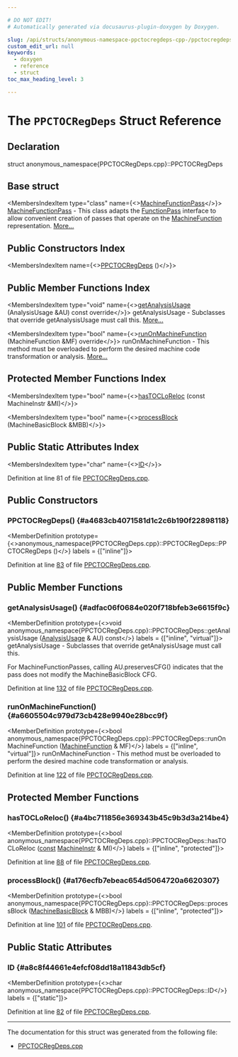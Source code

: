 ```yaml
---

# DO NOT EDIT!
# Automatically generated via docusaurus-plugin-doxygen by Doxygen.

slug: /api/structs/anonymous-namespace-ppctocregdeps-cpp-/ppctocregdeps
custom_edit_url: null
keywords:
  - doxygen
  - reference
  - struct
toc_max_heading_level: 3

---
```





# The `PPCTOCRegDeps` Struct Reference

<DoxygenPage pluginConfig={pluginConfig}>



## Declaration

<CodeBlock>struct anonymous_namespace{PPCTOCRegDeps.cpp}::PPCTOCRegDeps</CodeBlock>

## Base struct

<MembersIndex>

<MembersIndexItem
  type="class"
  name={<><a href="/docs/api/classes/llvm/machinefunctionpass">MachineFunctionPass</a></>}>
<a href="/docs/api/classes/llvm/machinefunctionpass">MachineFunctionPass</a> - This class adapts the <a href="/docs/api/classes/llvm/functionpass">FunctionPass</a> interface to allow convenient creation of passes that operate on the <a href="/docs/api/classes/llvm/machinefunction">MachineFunction</a> representation. <a href="/docs/api/classes/llvm/machinefunctionpass/#details">More...</a>
</MembersIndexItem>

</MembersIndex>

## Public Constructors Index

<MembersIndex>

<MembersIndexItem
  name={<><a href="#a4683cb4071581d1c2c6b190f22898118">PPCTOCRegDeps</a> ()</>}>
</MembersIndexItem>

</MembersIndex>

## Public Member Functions Index

<MembersIndex>

<MembersIndexItem
  type="void"
  name={<><a href="#adfac06f0684e020f718bfeb3e6615f9c">getAnalysisUsage</a> (AnalysisUsage &amp;AU) const override</>}>
getAnalysisUsage - Subclasses that override getAnalysisUsage must call this. <a href="#adfac06f0684e020f718bfeb3e6615f9c">More...</a>
</MembersIndexItem>

<MembersIndexItem
  type="bool"
  name={<><a href="#a6605504c979d73cb428e9940e28bcc9f">runOnMachineFunction</a> (MachineFunction &amp;MF) override</>}>
runOnMachineFunction - This method must be overloaded to perform the desired machine code transformation or analysis. <a href="#a6605504c979d73cb428e9940e28bcc9f">More...</a>
</MembersIndexItem>

</MembersIndex>

## Protected Member Functions Index

<MembersIndex>

<MembersIndexItem
  type="bool"
  name={<><a href="#a4bc711856e369343b45c9b3d3a214be4">hasTOCLoReloc</a> (const MachineInstr &amp;MI)</>}>
</MembersIndexItem>

<MembersIndexItem
  type="bool"
  name={<><a href="#a176ecfb7ebeac654d5064720a6620307">processBlock</a> (MachineBasicBlock &amp;MBB)</>}>
</MembersIndexItem>

</MembersIndex>

## Public Static Attributes Index

<MembersIndex>

<MembersIndexItem
  type="char"
  name={<><a href="#a8c8f44661e4efcf08dd18a11843db5cf">ID</a></>}>
</MembersIndexItem>

</MembersIndex>


Definition at line 81 of file <a href="/docs/api/files/lib/lib/target/lib/target/powerpc/ppctocregdeps-cpp">PPCTOCRegDeps.cpp</a>.

<SectionDefinition>

## Public Constructors

### PPCTOCRegDeps() {#a4683cb4071581d1c2c6b190f22898118}

<MemberDefinition
  prototype={<>anonymous&#95;namespace&#123;PPCTOCRegDeps.cpp&#125;::PPCTOCRegDeps::PPCTOCRegDeps ()</>}
  labels = {["inline"]}>

Definition at line <a href="/docs/api/files/lib/lib/target/lib/target/powerpc/ppctocregdeps-cpp/#l00083">83</a> of file <a href="/docs/api/files/lib/lib/target/lib/target/powerpc/ppctocregdeps-cpp">PPCTOCRegDeps.cpp</a>.
</MemberDefinition>

</SectionDefinition>

<SectionDefinition>

## Public Member Functions

### getAnalysisUsage() {#adfac06f0684e020f718bfeb3e6615f9c}

<MemberDefinition
  prototype={<>void anonymous&#95;namespace&#123;PPCTOCRegDeps.cpp&#125;::PPCTOCRegDeps::getAnalysisUsage (<a href="/docs/api/classes/llvm/analysisusage">AnalysisUsage</a> &amp; AU) const</>}
  labels = {["inline", "virtual"]}>
getAnalysisUsage - Subclasses that override getAnalysisUsage must call this.

For MachineFunctionPasses, calling AU.preservesCFG() indicates that the pass does not modify the MachineBasicBlock CFG.

Definition at line <a href="/docs/api/files/lib/lib/target/lib/target/powerpc/ppctocregdeps-cpp/#l00132">132</a> of file <a href="/docs/api/files/lib/lib/target/lib/target/powerpc/ppctocregdeps-cpp">PPCTOCRegDeps.cpp</a>.
</MemberDefinition>

### runOnMachineFunction() {#a6605504c979d73cb428e9940e28bcc9f}

<MemberDefinition
  prototype={<>bool anonymous&#95;namespace&#123;PPCTOCRegDeps.cpp&#125;::PPCTOCRegDeps::runOnMachineFunction (<a href="/docs/api/classes/llvm/machinefunction">MachineFunction</a> &amp; MF)</>}
  labels = {["inline", "virtual"]}>
runOnMachineFunction - This method must be overloaded to perform the desired machine code transformation or analysis.

Definition at line <a href="/docs/api/files/lib/lib/target/lib/target/powerpc/ppctocregdeps-cpp/#l00122">122</a> of file <a href="/docs/api/files/lib/lib/target/lib/target/powerpc/ppctocregdeps-cpp">PPCTOCRegDeps.cpp</a>.
</MemberDefinition>

</SectionDefinition>

<SectionDefinition>

## Protected Member Functions

### hasTOCLoReloc() {#a4bc711856e369343b45c9b3d3a214be4}

<MemberDefinition
  prototype={<>bool anonymous&#95;namespace&#123;PPCTOCRegDeps.cpp&#125;::PPCTOCRegDeps::hasTOCLoReloc (<a href="/docs/api/files/lib/lib/target/lib/target/aarch64/aarch64promoteconstant-cpp/#a90f8350fecae261c25be85d38b451bff">const</a> <a href="/docs/api/classes/llvm/machineinstr">MachineInstr</a> &amp; MI)</>}
  labels = {["inline", "protected"]}>

Definition at line <a href="/docs/api/files/lib/lib/target/lib/target/powerpc/ppctocregdeps-cpp/#l00088">88</a> of file <a href="/docs/api/files/lib/lib/target/lib/target/powerpc/ppctocregdeps-cpp">PPCTOCRegDeps.cpp</a>.
</MemberDefinition>

### processBlock() {#a176ecfb7ebeac654d5064720a6620307}

<MemberDefinition
  prototype={<>bool anonymous&#95;namespace&#123;PPCTOCRegDeps.cpp&#125;::PPCTOCRegDeps::processBlock (<a href="/docs/api/classes/llvm/machinebasicblock">MachineBasicBlock</a> &amp; MBB)</>}
  labels = {["inline", "protected"]}>

Definition at line <a href="/docs/api/files/lib/lib/target/lib/target/powerpc/ppctocregdeps-cpp/#l00101">101</a> of file <a href="/docs/api/files/lib/lib/target/lib/target/powerpc/ppctocregdeps-cpp">PPCTOCRegDeps.cpp</a>.
</MemberDefinition>

</SectionDefinition>

<SectionDefinition>

## Public Static Attributes

### ID {#a8c8f44661e4efcf08dd18a11843db5cf}

<MemberDefinition
  prototype={<>char anonymous&#95;namespace&#123;PPCTOCRegDeps.cpp&#125;::PPCTOCRegDeps::ID</>}
  labels = {["static"]}>

Definition at line <a href="/docs/api/files/lib/lib/target/lib/target/powerpc/ppctocregdeps-cpp/#l00082">82</a> of file <a href="/docs/api/files/lib/lib/target/lib/target/powerpc/ppctocregdeps-cpp">PPCTOCRegDeps.cpp</a>.
</MemberDefinition>

</SectionDefinition>

<hr/>

The documentation for this struct was generated from the following file:

<ul>
<li><a href="/docs/api/files/lib/lib/target/lib/target/powerpc/ppctocregdeps-cpp">PPCTOCRegDeps.cpp</a></li>
</ul>

</DoxygenPage>
